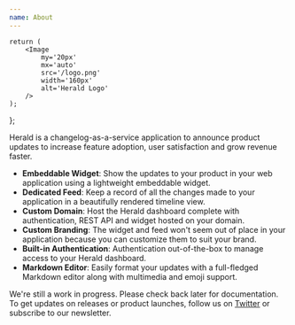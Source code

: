 ```yaml
---
name: About
---
```



<NextSeo
	title='About Herald'
	description='Simple, open-source platform to announce product updates'
/>

	return (
		<Image
			my='20px'
			mx='auto'
			src='/logo.png'
			width='160px'
			alt='Herald Logo'
		/>
	);
};

<Logo />

<Text fontSize='xl' lineHeight='tall'>
	Herald is a changelog-as-a-service application to announce product updates
	to increase feature adoption, user satisfaction and grow revenue faster.
</Text>

-   **Embeddable Widget**: Show the updates to your product in your web application using a lightweight embeddable widget.
-   **Dedicated Feed**: Keep a record of all the changes made to your application in a beautifully rendered timeline view.
-   **Custom Domain**: Host the Herald dashboard complete with authentication, REST API and widget hosted on your domain.
-   **Custom Branding**: The widget and feed won't seem out of place in your application because you can customize them to suit your brand.
-   **Built-in Authentication**: Authentication out-of-the-box to manage access to your Herald dashboard.
-   **Markdown Editor**: Easily format your updates with a full-fledged Markdown editor along with multimedia and emoji support.

We're still a work in progress. Please check back later for documentation.
To get updates on releases or product launches, follow us on [Twitter](https://twitter.com/OpenCatalysts) or subscribe to our newsletter.

<SubscriptionForm />
